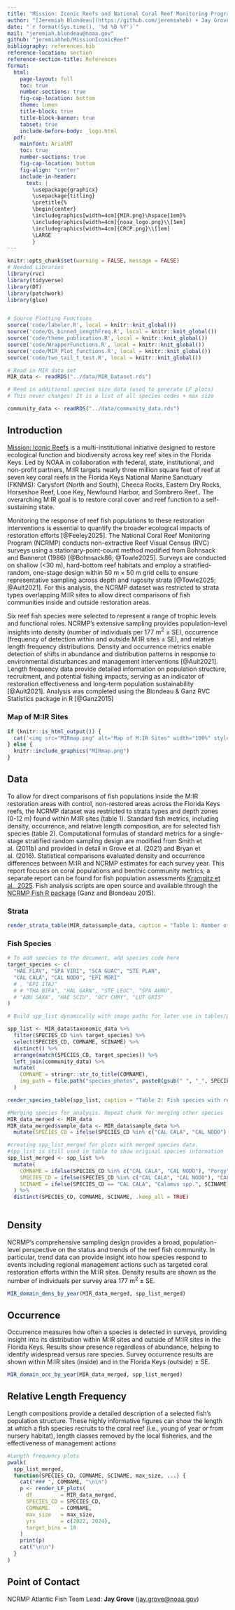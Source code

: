 ```yaml
---
title: "Mission: Iconic Reefs and National Coral Reef Monitoring Program Reef Fish Analyses"
author: "[Jeremiah Blondeau](https://github.com/jeremiaheb) + Jay Grove + Rob Harper<br>(NOAA Fisheries,           Southeast Fisheries Science Center)"
date: "`r format(Sys.time(), '%d %B %Y')`"
mail: "jeremiah.blondeau@noaa.gov"
github: "jeremiahheb/MissionIconicReef"
bibliography: references.bib
reference-location: section
reference-section-title: References
format: 
  html:
    page-layout: full
    toc: true
    number-sections: true
    fig-cap-location: bottom
    theme: lumen
    title-block: true
    title-block-banner: true
    tabset: true
    include-before-body: _logo.html 
  pdf:
    mainfont: ArialMT
    toc: true
    number-sections: true
    fig-cap-location: bottom
    fig-align: "center"
    include-in-header:
      text: |
        \usepackage{graphicx}
        \usepackage{titling}
        \pretitle{%
        \begin{center}
        \includegraphics[width=4cm]{MIR.png}\hspace{1em}%
        \includegraphics[width=4cm]{noaa_logo.png}\\[1em]
        \includegraphics[width=4cm]{CRCP.png}\\[1em]
        \LARGE
        }
---
```


```r
knitr::opts_chunk$set(warning = FALSE, message = FALSE)
# Needed Libraries
library(rvc)
library(tidyverse)
library(DT)
library(patchwork)
library(glue)


# Source Plotting Functions
source('code/labeler.R', local = knitr::knit_global())
source('code/QL_binned_LengthFreq.R', local = knitr::knit_global())
source('code/theme_publication.R', local = knitr::knit_global())
source('code/WrapperFunctions.R', local = knitr::knit_global())
source('code/MIR_Plot_functions.R', local = knitr::knit_global())
source('code/two_tail_t_test.R', local = knitr::knit_global())

# Read in MIR data set
MIR_data <- readRDS("../data/MIR_Dataset.rds")

# Read in additional species size data (used to generate LF plots)
# This never changes! It is a list of all species codes + max size

community_data <- readRDS("../data/community_data.rds")


```

## Introduction

[Mission: Iconic Reefs](https://missioniconicreefs.org/) is a multi-institutional initiative designed to restore ecological function and biodiversity across key reef sites in the Florida Keys. Led by NOAA in collaboration with federal, state, institutional, and non-profit partners, M:IR targets nearly three million square feet of reef at seven key coral reefs in the Florida Keys National Marine Sanctuary (FKNMS): Carysfort (North and South), Cheeca Rocks, Eastern Dry Rocks, Horseshoe Reef, Looe Key, Newfound Harbor, and Sombrero Reef.. The overarching M:IR goal is to restore coral cover and reef function to a self-sustaining state.

Monitoring the response of reef fish populations to these restoration interventions is essential to quantify the broader ecological impacts of restoration efforts [@Feeley2025]. The National Coral Reef Monitoring Program (NCRMP) conducts non-extractive Reef Visual Census (RVC) surveys using a stationary-point-count method modified from Bohnsack and Bannerot (1986) [@Bohnsack86; @Towle2025]. Surveys are conducted on shallow (\<30 m), hard-bottom reef habitats and employ a stratified-random, one-stage design within 50 m × 50 m grid cells to ensure representative sampling across depth and rugosity strata [@Towle2025; @Ault2021]. For this analysis, the NCRMP dataset was restricted to strata types overlapping M:IR sites to allow direct comparisons of fish communities inside and outside restoration areas.

Six reef fish species were selected to represent a range of trophic levels and functional roles. NCRMP’s extensive sampling provides population-level insights into density (number of individuals per 177 m$^{2}$ ± SE), occurrence (frequency of detection within and outside M:IR sites ± SE), and relative length frequency distributions. Density and occurrence metrics enable detection of shifts in abundance and distribution patterns in response to environmental disturbances and management interventions [@Ault2021]. Length frequency data provide detailed information on population structure, recruitment, and potential fishing impacts, serving as an indicator of restoration effectiveness and long-term population sustainability [@Ault2021]. Analysis was completed using the Blondeau & Ganz RVC Statistics package in R [@Ganz2015]

</details>

### Map of M:IR Sites

```r
if (knitr::is_html_output()) {
  cat('<img src="MIRmap.png" alt="Map of M:IR Sites" width="100%" style="margin-top: 1em;">')
} else {
  knitr::include_graphics("MIRmap.png")
}
```

\newpage

## Data

To allow for direct comparisons of fish populations inside the M:IR restoration areas with control, non-restored areas across the Florida Keys reefs, the NCRMP dataset was restricted to strata types and depth zones (0-12 m) found within M:IR sites (table 1). Standard fish metrics, including density, occurrence, and relative length composition, are for selected fish species (table 2). Computational formulas of standard metrics for a single-stage stratified random sampling design are modified from Smith et al. (2011b) and provided in detail in Grove et al. (2021) and Bryan et al. (2016). Statistical comparisons evaluated density and occurrence differences between M:IR and NCRMP estimates for each survey year. This report focuses on coral populations and benthic community metrics; a separate report can be found for fish population assessments [Krampitz et al., 2025](https://nkrampitz.github.io/MIR-Krampitz/#introduction). Fish analysis scripts are open source and available through the [NCRMP Fish R package](https://github.com/jeremiaheb/rvc) (Ganz and Blondeau 2015).

### Strata

```r
render_strata_table(MIR_data$sample_data, caption = "Table 1: Number of reef fish survey sites inside and outside M:IR areas in each stratum by year.")
```

\newpage

### Fish Species

```r
# To add species to the document, add species code here
target_species <- c(
  "HAE FLAV", "SPA VIRI", "SCA GUAC", "STE PLAN",
  "CAL CALA", "CAL NODO", "EPI MORI"
  # , "EPI ITAJ"
  # # "THA BIFA", "HAL GARN", "STE LEUC", "SPA AURO",
  # "ABU SAXA", "HAE SCIU", "OCY CHRY", "LUT GRIS"
)

# Build spp_list dynamically with image paths for later use in tables/plots

spp_list <- MIR_data$taxonomic_data %>%
  filter(SPECIES_CD %in% target_species) %>%
  select(SPECIES_CD, COMNAME, SCINAME) %>%
  distinct() %>%
  arrange(match(SPECIES_CD, target_species)) %>%
  left_join(community_data) %>%
  mutate(
    COMNAME = stringr::str_to_title(COMNAME),
    img_path = file.path("species_photos", paste0(gsub(" ", "_", SPECIES_CD), ".png"))
  )

render_species_table(spp_list, caption = "Table 2: Fish species with representative photos. For analysis, both porgy species were combined.")
```

```r
#Merging species for analysis. Repeat chunk for merging other species 
MIR_data_merged <- MIR_data
MIR_data_merged$sample_data <- MIR_data$sample_data %>%
  mutate(SPECIES_CD = ifelse(SPECIES_CD %in% c("CAL CALA", "CAL NODO"), "CAL CALA", SPECIES_CD))

#creating spp_list_merged for plots with merged species data. 
#spp_list is still used in table to show original species information
spp_list_merged <- spp_list %>%
  mutate(
    COMNAME = ifelse(SPECIES_CD %in% c("CAL CALA", "CAL NODO"), "Porgy", COMNAME),
    SPECIES_CD = ifelse(SPECIES_CD %in% c("CAL CALA", "CAL NODO"), "CAL CALA", SPECIES_CD),
    SCINAME = ifelse(SPECIES_CD == "CAL CALA", "Calamus spp.", SCINAME) 
  ) %>%
  distinct(SPECIES_CD, COMNAME, SCINAME, .keep_all = TRUE)
  
```

\newpage

## Density

NCRMP’s comprehensive sampling design provides a broad, population-level perspective on the status and trends of the reef fish community. In particular, trend data can provide insight into how species respond to events including regional management actions such as targeted coral restoration efforts within the M:IR sites. Density results are shown as the number of individuals per survey area 177 m$^{2}$ ± SE.

```r
MIR_domain_dens_by_year(MIR_data_merged, spp_list_merged)
```

\newpage

## Occurrence

Occurrence measures how often a species is detected in surveys, providing insight into its distribution within M:IR sites and outside of M:IR sites in the Florida Keys. Results show presence regardless of abundance, helping to identify widespread versus rare species. Survey occurrence results are shown within M:IR sites (inside) and in the Florida Keys (outside) ± SE.

```r
MIR_domain_occ_by_year(MIR_data_merged, spp_list_merged)
```

\newpage

## Relative Length Frequency

Length compositions provide a detailed description of a selected fish’s population structure. These highly informative figures can show the length at which a fish species recruits to the coral reef (i.e., young of year or from nursery habitat), length classes removed by the local fisheries, and the effectiveness of management actions

::: panel-tabset
```r
#Length frequency plots
pwalk(
  spp_list_merged,
  function(SPECIES_CD, COMNAME, SCINAME, max_size, ...) {
    cat("### ", COMNAME, "\n\n")
    p <- render_LF_plots(
      df         = MIR_data_merged,   
      SPECIES_CD = SPECIES_CD,
      COMNAME    = COMNAME,
      max_size   = max_size,
      yrs        = c(2022, 2024),
      target_bins = 10
    )
    print(p)
    cat("\n\n")
  }
)
```
:::

## Point of Contact

NCRMP Atlantic Fish Team Lead: **Jay Grove** ([jay.grove@noaa.gov](mailto:jay.grove@noaa.gov))


